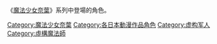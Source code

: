 {{Catnav|頁面分類|人物|虛構角色|動畫角色}}
{{Catnav|頁面分類|人物|虛構角色|漫畫角色}}
{{Catnav|頁面分類|人文學科|艺术|動畫|魔法少女奈葉}}

《[[魔法少女奈葉|魔法少女奈葉]]》系列中登場的角色。

{{DEFAULTSORT:Mahou Shoujo Lyrical Nanoha}}
[[Category:魔法少女奈葉|Category:魔法少女奈葉]]
[[Category:各日本動漫作品角色|Category:各日本動漫作品角色]]
[[Category:虚构军人|Category:虚构军人]]
[[Category:虛構魔法師|Category:虛構魔法師]]